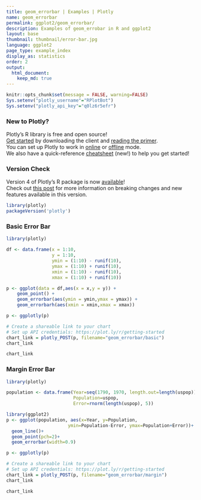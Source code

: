 ```yaml
---
title: geom_errorbar | Examples | Plotly
name: geom_errorbar
permalink: ggplot2/geom_errorbar/
description: Examples of geom_errobar in R and ggplot2
layout: base
thumbnail: thumbnail/error-bar.jpg
language: ggplot2
page_type: example_index
display_as: statistics
order: 2
output:
  html_document:
    keep_md: true
---
```


```r
knitr::opts_chunk$set(message = FALSE, warning=FALSE)
Sys.setenv("plotly_username"="RPlotBot")
Sys.setenv("plotly_api_key"="q0lz6r5efr")
```

### New to Plotly?

Plotly's R library is free and open source!<br>
[Get started](https://plot.ly/r/getting-started/) by downloading the client and [reading the primer](https://plot.ly/r/getting-started/).<br>
You can set up Plotly to work in [online](https://plot.ly/r/getting-started/#hosting-graphs-in-your-online-plotly-account) or [offline](https://plot.ly/r/offline/) mode.<br>
We also have a quick-reference [cheatsheet](https://images.plot.ly/plotly-documentation/images/r_cheat_sheet.pdf) (new!) to help you get started!

### Version Check

Version 4 of Plotly's R package is now [available](https://plot.ly/r/getting-started/#installation)!<br>
Check out [this post](http://moderndata.plot.ly/upgrading-to-plotly-4-0-and-above/) for more information on breaking changes and new features available in this version.

```r
library(plotly)
packageVersion('plotly')
```

### Basic Error Bar

```r
library(plotly)

df <- data.frame(x = 1:10,
                 y = 1:10,
                 ymin = (1:10) - runif(10),
                 ymax = (1:10) + runif(10),
                 xmin = (1:10) - runif(10),
                 xmax = (1:10) + runif(10))

p <- ggplot(data = df,aes(x = x,y = y)) + 
    geom_point() + 
    geom_errorbar(aes(ymin = ymin,ymax = ymax)) + 
    geom_errorbarh(aes(xmin = xmin,xmax = xmax))

p <- ggplotly(p)

# Create a shareable link to your chart
# Set up API credentials: https://plot.ly/r/getting-started
chart_link = plotly_POST(p, filename="geom_errorbar/basic")
chart_link
```

``` r
chart_link
```

### Margin Error Bar

```r
library(plotly)

population <- data.frame(Year=seq(1790, 1970, length.out=length(uspop)), 
                         Population=uspop, 
                         Error=rnorm(length(uspop), 5))

library(ggplot2)
p <- ggplot(population, aes(x=Year, y=Population, 
                       ymin=Population-Error, ymax=Population+Error))+
  geom_line()+
  geom_point(pch=2)+
  geom_errorbar(width=0.9)

p <- ggplotly(p)

# Create a shareable link to your chart
# Set up API credentials: https://plot.ly/r/getting-started
chart_link = plotly_POST(p, filename="geom_errorbar/margin")
chart_link
```

``` r
chart_link
```
